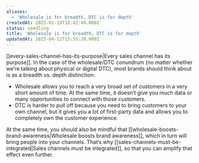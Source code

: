 ```yaml
---
aliases:
  - 'Wholesale is for breadth, DTC is for depth'
createdAt: 2025-01-19T16:42:49.000Z
status: seedling
title: 'Wholesale is for breadth, DTC is for depth'
updatedAt: 2025-04-12T15:55:20.000Z
---
```

[[every-sales-channel-has-its-purpose|Every sales channel has its purpose]]. In the case of the wholesale/DTC conundrum (no matter whether we’re talking about physical or digital DTC), most brands should think about is as a breadth vs. depth distinction:

- Wholesale allows you to reach a very broad set of customers in a very short amount of time. At the same time, it doesn’t give you much data or many opportunities to connect with those customers.
- DTC is harder to pull off because you need to bring customers to your own channel, but it gives you a lot of first-party data and allows you to completely own the customer experience.

At the same time, you should also be mindful that [[wholesale-boosts-brand-awareness|Wholesale boosts brand awareness]], which in turn will bring people into your channels. That’s why [[sales-channels-must-be-integrated|Sales channels must be integrated]], so that you can amplify that effect even further.
